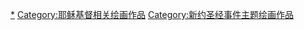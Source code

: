 [[Category:最后的晚餐|*]]
[[Category:耶稣基督相关绘画作品|Category:耶稣基督相关绘画作品]]
[[Category:新约圣经事件主题绘画作品|Category:新约圣经事件主题绘画作品]]